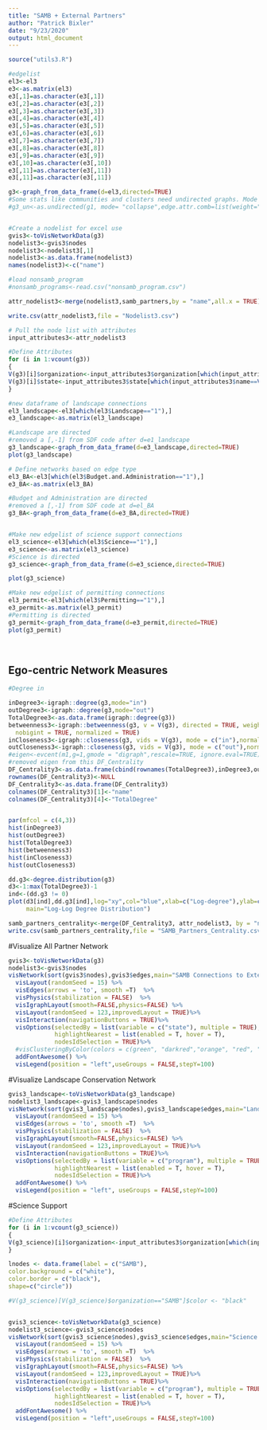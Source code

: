 ```yaml
---
title: "SAMB + External Partners"
author: "Patrick Bixler"
date: "9/23/2020"
output: html_document
---
```


```r
source("utils3.R")
```

```r

#edgelist 
el3<-el3
e3<-as.matrix(el3)
e3[,1]=as.character(e3[,1])
e3[,2]=as.character(e3[,2])
e3[,3]=as.character(e3[,3])
e3[,4]=as.character(e3[,4])
e3[,5]=as.character(e3[,5])
e3[,6]=as.character(e3[,6])
e3[,7]=as.character(e3[,7])
e3[,8]=as.character(e3[,8])
e3[,9]=as.character(e3[,9])
e3[,10]=as.character(e3[,10])
e3[,11]=as.character(e3[,11])
e3[,11]=as.character(e3[,11])

g3<-graph_from_data_frame(d=el3,directed=TRUE) 
#Some stats like communities and clusters need undirected graphs. Mode = collapse creates an undirected link between any pair of connected nodes. Here we have also said that the ‘weight’ of the links should be summed, and all other edge attributes ignored and dropped.  
#g3_un<-as.undirected(g1, mode= "collapse",edge.attr.comb=list(weight="sum", "ignore"))


#Create a nodelist for excel use 
gvis3<-toVisNetworkData(g3)
nodelist3<-gvis3$nodes
nodelist3<-nodelist3[,1]
nodelist3<-as.data.frame(nodelist3)
names(nodelist3)<-c("name")

#load nonsamb_program
#nonsamb_programs<-read.csv("nonsamb_program.csv")

attr_nodelist3<-merge(nodelist3,samb_partners,by = "name",all.x = TRUE)

write.csv(attr_nodelist3,file = "Nodelist3.csv")

# Pull the node list with attributes
input_attributes3<-attr_nodelist3

#Define Attributes
for (i in 1:vcount(g3))
{
V(g3)[i]$organization<-input_attributes3$organization[which(input_attributes3$name==V(g3)[i]$name)]
V(g3)[i]$state<-input_attributes3$state[which(input_attributes3$name==V(g3)[i]$name)]
}

#new dataframe of landscape connections
el3_landscape<-el3[which(el3$Landscape=="1"),]
e3_landscape<-as.matrix(el3_landscape)

#Landscape are directed
#removed a [,-1] from SDF code after d=e1_landscape
g3_landscape<-graph_from_data_frame(d=e3_landscape,directed=TRUE) 
plot(g3_landscape)

# Define networks based on edge type
el3_BA<-el3[which(el3$Budget.and.Administration=="1"),]
e3_BA<-as.matrix(el3_BA)

#Budget and Administration are directed 
#removed a [,-1] from SDF code at d=el_BA
g3_BA<-graph_from_data_frame(d=e3_BA,directed=TRUE) 


#Make new edgelist of science support connections
el3_science<-el3[which(el3$Science=="1"),]
e3_science<-as.matrix(el3_science)
#Science is directed
g3_science<-graph_from_data_frame(d=e3_science,directed=TRUE) 

plot(g3_science)

#Make new edgelist of permitting connections
el3_permit<-el3[which(el3$Permitting=="1"),]
e3_permit<-as.matrix(el3_permit)
#Permitting is directed
g3_permit<-graph_from_data_frame(d=e3_permit,directed=TRUE) 
plot(g3_permit)
```

$~$

## Ego-centric Network Measures
```r
#Degree in 

inDegree3<-igraph::degree(g3,mode="in")
outDegree3<-igraph::degree(g3,mode="out")
TotalDegree3<-as.data.frame(igraph::degree(g3))
betweenness3<-igraph::betweenness(g3, v = V(g3), directed = TRUE, weights = NULL,
  nobigint = TRUE, normalized = TRUE)
inCloseness3<-igraph::closeness(g3, vids = V(g3), mode = c("in"),normalized = TRUE)
outCloseness3<-igraph::closeness(g3, vids = V(g3), mode = c("out"),normalized = TRUE)
#eigen<-evcent(m1,g=1,gmode = "digraph",rescale=TRUE, ignore.eval=TRUE)
#removed eigen from this DF_Centrality
DF_Centrality3<-as.data.frame(cbind(rownames(TotalDegree3),inDegree3,outDegree3,TotalDegree3,betweenness3,inCloseness3,outCloseness3))
rownames(DF_Centrality3)<-NULL
DF_Centrality3<-as.data.frame(DF_Centrality3)
colnames(DF_Centrality3)[1]<-"name"
colnames(DF_Centrality3)[4]<-"TotalDegree"


par(mfcol = c(4,3)) 
hist(inDegree3)
hist(outDegree3)
hist(TotalDegree3)
hist(betweenness3)
hist(inCloseness3)
hist(outCloseness3)

dd.g3<-degree.distribution(g3)
d3<-1:max(TotalDegree3)-1
ind<-(dd.g3 != 0)
plot(d3[ind],dd.g3[ind],log="xy",col="blue",xlab=c("Log-degree"),ylab=c("Log-Intensity"),
     main="Log-Log Degree Distribution")

samb_partners_centrality<-merge(DF_Centrality3, attr_nodelist3, by = "name")
write.csv(samb_partners_centrality,file = "SAMB_Partners_Centrality.csv")

```
#Visualize All Partner Network 
```r
gvis3<-toVisNetworkData(g3)
nodelist3<-gvis3$nodes
visNetwork(sort(gvis3$nodes),gvis3$edges,main="SAMB Connections to External Partners",width = "100%",height = "850px") %>%
  visLayout(randomSeed = 15) %>%
  visEdges(arrows = 'to', smooth =T)  %>% 
  visPhysics(stabilization = FALSE)  %>%
  visIgraphLayout(smooth=FALSE,physics=FALSE) %>%
  visLayout(randomSeed = 123,improvedLayout = TRUE)%>%
  visInteraction(navigationButtons = TRUE)%>%
  visOptions(selectedBy = list(variable = c("state"), multiple = TRUE),
             highlightNearest = list(enabled = T, hover = T),
             nodesIdSelection = TRUE)%>%
  #visClusteringByColor(colors = c(green", "darkred","orange", "red", "yellow","gold","gray","purple","darkgreen","darkorange", "darkblue")) %>%
  addFontAwesome() %>%
  visLegend(position = "left",useGroups = FALSE,stepY=100)
```
#Visualize Landscape Conservation Network 
```r
gvis3_landscape<-toVisNetworkData(g3_landscape)
nodelist3_landscape<-gvis3_landscape$nodes
visNetwork(sort(gvis3_landscape$nodes),gvis3_landscape$edges,main="Landscape Conservation Connections with External Partners",width = "100%",height = "850px") %>%
  visLayout(randomSeed = 15) %>%
  visEdges(arrows = 'to', smooth =T)  %>% 
  visPhysics(stabilization = FALSE)  %>%
  visIgraphLayout(smooth=FALSE,physics=FALSE) %>%
  visLayout(randomSeed = 123,improvedLayout = TRUE)%>%
  visInteraction(navigationButtons = TRUE)%>%
  visOptions(selectedBy = list(variable = c("program"), multiple = TRUE),
             highlightNearest = list(enabled = T, hover = T),
             nodesIdSelection = TRUE)%>%
  addFontAwesome() %>%
  visLegend(position = "left", useGroups = FALSE,stepY=100)
```
#Science Support
```r
#Define Attributes
for (i in 1:vcount(g3_science))
{
V(g3_science)[i]$organization<-input_attributes3$organization[which(input_attributes3$name==V(g3_science)[i]$name)]
}

lnodes <- data.frame(label = c("SAMB"),
color.background = c("white"),
color.border = c("black"),
shape=c("circle"))

#V(g3_science)[V(g3_science)$organization=="SAMB"]$color <- "black"


gvis3_science<-toVisNetworkData(g3_science)
nodelist3_science<-gvis3_science$nodes
visNetwork(sort(gvis3_science$nodes),gvis3_science$edges,main="Science Support Connections with External Partners",width = "100%",height = "850px") %>%
  visLayout(randomSeed = 15) %>%
  visEdges(arrows = 'to', smooth =T)  %>% 
  visPhysics(stabilization = FALSE)  %>%
  visIgraphLayout(smooth=FALSE,physics=FALSE) %>%
  visLayout(randomSeed = 123,improvedLayout = TRUE)%>%
  visInteraction(navigationButtons = TRUE)%>%
  visOptions(selectedBy = list(variable = c("program"), multiple = TRUE),
             highlightNearest = list(enabled = T, hover = T),
             nodesIdSelection = TRUE)%>%
  addFontAwesome() %>%
  visLegend(position = "left",useGroups = FALSE,stepY=100)
```

